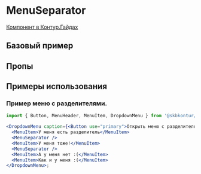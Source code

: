 
<Meta of={MenuSeparatorStories} />

# MenuSeparator

[Компонент в Контур.Гайдах](https)

## Базовый пример
<Primary />

## Пропы
<Controls />

## Примеры использования

### Пример меню с разделителями.

```jsx harmony
import { Button, MenuHeader, MenuItem, DropdownMenu } from '@skbkontur/react-ui';

<DropdownMenu caption={<Button use="primary">Открыть меню с разделителями</Button>}>
  <MenuItem>У меня есть разделитель</MenuItem>
  <MenuSeparator />
  <MenuItem>У меня тоже!</MenuItem>
  <MenuSeparator />
  <MenuItem>А у меня нет :(</MenuItem>
  <MenuItem>Как и у меня :(</MenuItem>
</DropdownMenu>;
```
